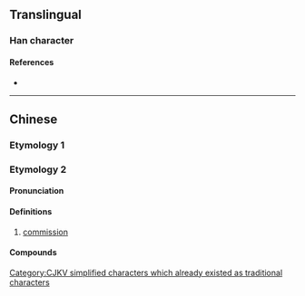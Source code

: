 {{also|傭}}
{{character info/new}}
==Translingual==

===Han character===
{{Han char|rn=9|rad=人|as=05|sn=7|four=27220|canj=OBQ|ids=⿰亻用}}

====References====
* {{Han ref|kx=0100.021|dkj=00539|hdz=10137.030|uh=4F63|ud=20323|bh=A6FE|bd=42750}}

----

==Chinese==

===Etymology 1===
{{zh-see|傭}}

===Etymology 2===
{{zh-forms}}

====Pronunciation====
{{zh-pron
|m=yòng
|c=jung6
|mc=y
|oc=y
|ma=
|cat=n
}}

====Definitions====
{{zh-hanzi}}

# [[commission]] {{gloss|amount of money paid to a middleman}}

====Compounds====
{{zh-der|佣金|佣錢|回佣|佣鈿|行佣}}

[[Category:CJKV simplified characters which already existed as traditional characters]]